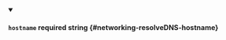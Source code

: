 
<details className="config-field" data-expandable="false" open>
<summary>

#### `hostname` <span className="config-field-required" data-required="false">required</span> <span className="config-field-type">string</span> <span className="config-field-default"></span> <span className="config-field-enum"></span> {#networking-resolveDNS-hostname}



</summary>



</details>
